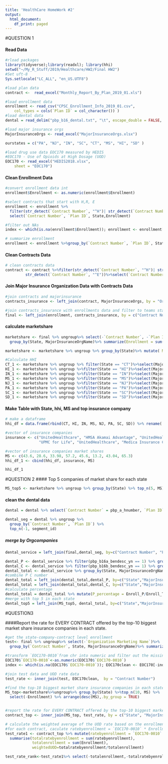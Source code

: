 ```yaml
---
title: 'HealthCare HomeWork #2'
output:
  html_document:
    df_print: paged
---
```


#QUESTION 1

#### Read Data 
```r
#rload packages
library(tidyverse);library(readxl); library(hhi)
setwd("~/My_R_Stuff/2019/Healthcare/HW2/Final HW2")
#Set uft-8
Sys.setlocale("LC_ALL", "en_US.UTF8")

#load plan data 
contract <-  read_excel("Monthly_Report_By_Plan_2019_01.xls")

#load enrollment data
enrollment <- read_csv("CPSC_Enrollment_Info_2019_01.csv", 
    col_types = cols(`Plan ID` = col_character()) )
#load dental data
dental = read_delim("pbp_b16_dental.txt", "\t", escape_double = FALSE, trim_ws = TRUE)

#load major insurance orgs 
MajorInsuranceOrgs <- read_excel("MajorInsuranceOrgs.xlsx")

ourstates = c("PA", "NJ", "IN", "SC", "CT", "MS", "HI", "SD" )

#load drug use data EOC170 measured by HEDIS
#EOC170 - Use of Opioids at High Dosage (UOD)
EOC170 <- read_excel("HEDIS2018.xlsx", 
    sheet = "EOC170")
```

#### Clean Enrollment Data

```r
#convert enrollment data int
enrollment$Enrollment <- as.numeric(enrollment$Enrollment)

#select contracts that start with H,R, E
enrollment <- enrollment %>%
  filter(str_detect(`Contract Number`, "^H")| str_detect(`Contract Number`, "^R")|str_detect(`Contract Number`, "^E"))%>%
  select(`Contract Number`, `Plan ID`, State,Enrollment)

#filter out NAs
index <- which(is.na(enrollment$Enrollment)); enrollment <- enrollment[-index, ]

# summarize enrollment
enrollment <- enrollment %>%group_by(`Contract Number`, `Plan ID`, State) %>% summarise(Enrollment = sum(Enrollment))
```

#### Clean Contracts Data

```r
# clean contracts data
contract <- contract %>%filter(str_detect(`Contract Number`, "^H")| str_detect(`Contract Number`, "^R")| 
         str_detect(`Contract Number`, "^E"))%>%select(`Contract Number`, `Plan ID`, `Organization Marketing Name`) 
```

#### Join Major Insurance Organization Data with Contracts Data

```r
#join contracts and majorinsurance
contracts_insurance <- left_join(contract, MajorInsuranceOrgs, by = "Organization Marketing Name")

#join contracts_insurance with enrollments data and filter to teams states
final <- left_join(enrollment, contracts_insurance, by = c("Contract Number", "Plan ID")) %>% filter(State %in% ourstates)
```

#### calculate marketshare 
```r

marketshare <- final %>% ungroup%>% select(-`Contract Number`, -`Plan ID`, -`Organization Marketing Name`)%>%
  group_by(State, MajorInsuranceOrgName)%>% summarize(Enrollment = sum(Enrollment))

marketshare <- marketshare %>% ungroup %>% group_by(State)%>% mutate( MS = Enrollment / sum(Enrollment) * 100)
```


```r
#Calculate HHI
CT_1 <- marketshare %>% ungroup %>% filter(State == "CT")%>%select(MajorInsuranceOrgName, MS); CT <- round(hhi(data.frame(CT_1), "MS"), 0)
HI_1 <- marketshare %>% ungroup %>%filter(State == "HI")%>%select(MajorInsuranceOrgName, MS); HI <- round(hhi(data.frame(HI_1), "MS"), 0)
IN_1 <- marketshare %>% ungroup %>%filter(State == "IN")%>%select(MajorInsuranceOrgName, MS); IN <- round(hhi(data.frame(IN_1), "MS"), 0)
MS_1 <- marketshare %>% ungroup %>%filter(State == "MS")%>%select(MajorInsuranceOrgName, MS); MS <- round(hhi(data.frame(MS_1), "MS"), 0)
NJ_1 <- marketshare %>% ungroup %>%filter(State == "NJ")%>%select(MajorInsuranceOrgName, MS); NJ <- round(hhi(data.frame(NJ_1), "MS"), 0)
PA_1 <- marketshare %>% ungroup %>%filter(State == "PA")%>%select(MajorInsuranceOrgName, MS); PA <- round(hhi(data.frame(PA_1), "MS"), 0)
SC_1 <- marketshare %>% ungroup %>%filter(State == "SC")%>%select(MajorInsuranceOrgName, MS); SC <- round(hhi(data.frame(SC_1), "MS"), 0)
SD_1 <- marketshare %>% ungroup %>%filter(State == "SD")%>%select(MajorInsuranceOrgName, MS); SD <- round(hhi(data.frame(SD_1), "MS"), 0)
```

#### Make Table with State, hhi, MS and top insurance company 
```r

# make a dataframe
hhi_df = data.frame(rbind(CT, HI, IN, MS, NJ, PA, SC, SD)) %>% rename( HHI = rbind.CT..HI..IN..MS..NJ..PA..SC..SD.)

#vector of insurance companies
insurance <- c("UnitedHealthcare", "HMSA Akamai Advantage", "UnitedHealthcare", "Humana", "Aetna Health Inc.",
               "UPMC for Life", "UnitedHealthcare", "Medica Insurance Company")

#vector of insurance companies market shares
MS <- c(43.6, 28.6, 33.98, 57.2, 45.6, 13.2, 43.04, 65.3)
hhi_df_1 <- cbind(hhi_df, insurance, MS)

hhi_df_1
```

#QUESTION 2
#### Top 5 companies of market share for each state
```r
MS_top5 <- marketshare %>% ungroup %>% group_by(State) %>% top_n(5, MS)
```
#### clean the dental data
```r
dental = dental %>% select(`Contract Number` = pbp_a_hnumber, `Plan ID` = pbp_a_plan_identifier, segment_id, pbp_b16a_bendesc_yn, pbp_b16b_bendesc_yn)

dental_seg = dental %>% ungroup %>% 
  group_by(`Contract Number`, `Plan ID`) %>% 
  top_n(-1, segment_id)

```
##### merge by Orgcompanies
```r
dental_service = left_join(final,dental_seg, by=c("Contract Number", "Plan ID"))

dental_P <- dental_service %>% filter(pbp_b16a_bendesc_yn == 1) %>% group_by(State, MajorInsuranceOrgName) %>% summarise(Enroll_P=sum(Enrollment, na.rm = TRUE)) 
dental_C <- dental_service %>% filter(pbp_b16b_bendesc_yn == 1) %>% group_by(State, MajorInsuranceOrgName) %>% summarise(Enroll_C=sum(Enrollment, na.rm = TRUE))
dental_total <- dental_service %>% group_by(State, MajorInsuranceOrgName) %>% summarise(Enroll_T=sum(Enrollment, na.rm = TRUE))
#combine P C number
dental_total = left_join(dental_total,dental_P, by=c("State","MajorInsuranceOrgName"))
dental_total = left_join(dental_total,dental_C, by=c("State","MajorInsuranceOrgName"))
#calculate percentage
dental_total = dental_total %>% mutate(P_percentage = Enroll_P/Enroll_T,C_percentage = Enroll_C/Enroll_T) %>% select(State,MajorInsuranceOrgName,P_percentage, C_percentage)
#merge with top 5 in each state
dental_top5 = left_join(MS_top5, dental_total, by=c("State","MajorInsuranceOrgName"))
```

#QUESTION3

####Report the rate for EVERY CONTRACT offered by the top-10 biggest market share insurance companies in each state.
```r
#get the state-company-contract level enrollment 
test<- final %>% ungroup%>% select(-`Organization Marketing Name`)%>%
  group_by(`Contract Number`, State, MajorInsuranceOrgName)%>% summarize(Enrollment = sum(Enrollment))

#transform `EOC170-0010`from chr into numeric and filter out the missing values
EOC170$`EOC170-0010`<-as.numeric(EOC170$`EOC170-0010`)
index <- which(is.na(EOC170$`EOC170-0010`)); EOC170clean <- EOC170[-index, ]

#join test data and UOD rate data 
test_rate <- inner_join(test, EOC170clean,  by = "Contract Number") 

#find the top-10 biggest market share insurance companies in each state
MS_top<-marketshare%>%ungroup%>% group_by(State) %>%top_n(10, MS) %>% 
  select(-Enrollment) %>% arrange(desc(MS),.by_group = TRUE)


#report the rate for EVERY CONTRACT offered by the top-10 biggest market share insurance companies in each state.
contract_top <- inner_join(MS_top, test_rate, by = c("State", "MajorInsuranceOrgName")) 

```

```r
# calculate the weighted average of the UOD rate based on the enrollment number of the company for the top-10 in each state can you
#for each contract, caculate ratebyenrollment = `EOC170-0010` * Enrollment
test_rate1 <- contract_top %>% mutate(ratebyenrollment = `EOC170-0010` * Enrollment) %>% group_by(State, MajorInsuranceOrgName) %>% 
  summarise(totalratebyenrollment = sum(ratebyenrollment),
            totalenrollment = sum(Enrollment),
            weightedUOD=totalratebyenrollment/totalenrollment) 

test_rate_rank<-test_rate1%>% select(-totalenrollment,-totalratebyenrollment)%>% group_by(State)%>%arrange(desc(weightedUOD), .by_group = TRUE)

```


